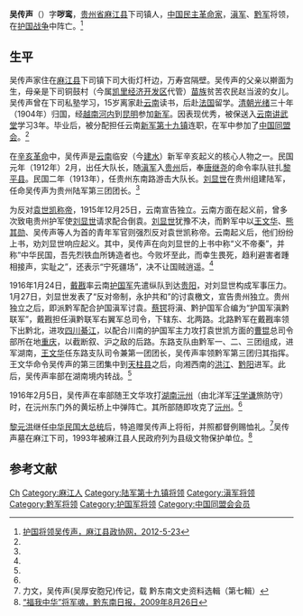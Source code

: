 '''吴传声'''（{{bd|1876年||1916年|2月5日}}）字'''哕鸾'''，[[贵州省|贵州省]][[麻江县|麻江县]]下司镇人，[[中国民主|中国民主]][[革命家|革命家]]，[[滇军|滇军]]、[[黔军|黔军]]将领，在[[护国战争|护国战争]]中阵亡。<ref name=mjxzx>[http://www.cc.ccoo.cn/webdiy/1536-79614-19443/newsshow.asp?id=79614&cateid=684381&nid=916018 护国将领吴传声，麻江县政协网，2012-5-23]</ref>

==生平==
吴传声家住在[[麻江县|麻江县]]下司镇下司大街灯杆边，万寿宫隔壁。吴传声的父亲以擀面为生，母亲是下司铜鼓村（今属[[凯里经济开发区|凯里经济开发区]]代管）[[苗族|苗族]]贫苦农民赵当波的女儿。吴传声曾在下司私塾学习，15岁离家赴[[云南|云南]]读书，后赴[[法国|法国]]留学。[[清朝|清朝]][[光绪|光绪]]三十年（1904年）归国，经[[越南|越南]][[河内|河内]]到[[昆明|昆明]]参加[[新军|新军]]。因表现优秀，被保送入[[云南讲武堂|云南讲武堂]]学习3年。毕业后，被分配担任云南[[陆军第十九镇|新军第十九镇]]连职，在军中参加了[[中国同盟会|中国同盟会]]。<ref name=mjxzx/>

在[[辛亥革命|辛亥革命]]中，吴传声是[[云南|云南]]临安（今[[建水|建水]]）新军辛亥起义的核心人物之一。民国元年（1912年）2月，出任大队长，随[[滇军|滇军]]入[[贵州|贵州]]后，奉[[唐继尧|唐继尧]]的命令率队驻扎[[黎平县|黎平县]]。民国二年（1913年），任贵州东南路游击大队长。[[刘显世|刘显世]]在贵州组建陆军，任命吴传声为贵州陆军第三团团长。<ref name=mjxzx/>

为反对[[袁世凯称帝|袁世凯称帝]]，1915年12月25日，云南宣告独立。云南方面在起义前，曾多次致电贵州护军使[[刘显世|刘显世]]请求配合倒袁。[[刘显世|刘显世]]犹豫不决，而黔军中以[[王文華_(黔軍)|王文华]]、[[熊其勋|熊其勋]]、吴传声等人为首的青年军官则强烈反对袁世凯称帝。云南起义后，他们纷纷上书，劝刘显世响应起义。其中，吴传声在向刘显世的上书中称“义不帝秦”，并称“中华民国，吾先烈铁血所铸造者也。今败坏至此，而幸生畏死，趋利避害者踵相接声，实耻之”，还表示“宁死疆场”，决不让国贼逍遥。<ref name=mjxzx/>

1916年1月24日，[[戴戡|戴戡]]率云南[[护国军|护国军]]先遣纵队到达[[贵阳|贵阳]]，对刘显世构成军事压力。1月27日，刘显世发表了“反对帝制，永护共和”的讨袁檄文，宣告贵州独立。贵州独立之后，即派黔军配合护国滇军讨袁。[[蔡锷|蔡锷]]将滇、黔护国军合编为“护国军滇黔联军”，戴戡担任滇黔联军右翼军总司令，下辖东、北两路。北路黔军在戴戡率领下出黔北，进攻[[四川|四川]][[綦江|綦江]]，以配合川南的护国军主力攻打袁世凯方面的[[曹锟|曹锟]]总司令部所在地[[重庆|重庆]]，以截断叙、沪之敌的后路。东路支队由黔军一、二、三团组成，进军湖南，[[王文華_(黔軍)|王文华]]任东路支队司令兼第一团团长，吴传声率领黔军第三团归其指挥。王文华命令吴传声的第三团集中到[[天柱县|天柱县]]之后，向湘西南的[[洪江市|洪江]]、[[黔阳|黔阳]]进军。此后，吴传声率部在湖南境内转战。<ref name=mjxzx/>

1916年2月5日，吴传声在率部随王文华攻打[[湖南|湖南]][[沅州|沅州]]（由北洋军[[汪学谦|汪学谦]]旅防守）时，在沅州东门外的黄坛桥上中弹阵亡。其所部随即攻克了[[沅州|沅州]]。<ref name=mjxzx/>

[[黎元洪|黎元洪]]继任[[中华民国大总统|中华民国大总统]]后，特追赠吴传声上将衔，并照都督例赐恤礼。<ref>力文，吴传声(吴厚安胞兄)传记，载 黔东南文史资料选輯（第七輯）</ref>吴传声墓在麻江下司，1993年被麻江县人民政府列为县级文物保护单位。<ref>[http://www.qdnrb.cn/site1/qdnrb/html/2009-08/26/content_80659.htm “福我中华”将军魂，黔东南日报，2009年8月26日]{{dead link|date=2017年12月 |bot=InternetArchiveBot |fix-attempted=yes }}</ref>

==参考文献==
{{reflist}}

{{DEFAULTSORT:Wu吴}}
[[Category:吴姓|Ch]]
[[Category:麻江人|Category:麻江人]]
[[Category:陆军第十九镇将领|Category:陆军第十九镇将领]]
[[Category:滇军将领|Category:滇军将领]]
[[Category:黔军将领|Category:黔军将领]]
[[Category:护国军将领|Category:护国军将领]]
[[Category:中国同盟会会员|Category:中国同盟会会员]]